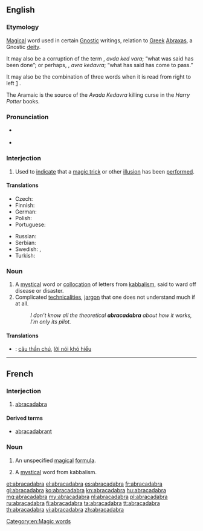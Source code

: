 ==English==
{{wikipedia}}

===Etymology===
[[magical|Magical]] word used in certain [[Gnostic]] writings, relation to [[Greek]] [[abraxas|Abraxas]], a Gnostic [[deity]].

It may also be a corruption of the {{etyl|arc}} term {{term|עבדא כד ברא|עַבְדָא כְּדַ ברָא|lang=arc|sc=Hebr}}, ''avda ked vara''; “what was said has been done”; or perhaps, {{etyl|he}} {{term|עבראכדברא|lang=he|sc=Hebr}}, ''avra kedavra''; “what has said has come to pass.”

It may also be the combination of three {{etyl|he}} words {{term|ארבע-אחד-ארבע|lang=he|sc=Hebr}} when it is read from right to left [http://www.scribd.com/doc/14656725/Abracadabra] .

The Aramaic is the source of the ''Avada Kedavra'' killing curse in the ''Harry Potter'' books.<!-- JK Rowling said this 15 April 2004, at the Edinburgh Book Festival, but referred to the meaning as “let the thing be destroyed”-->

===Pronunciation===
* {{a|US}} {{IPA|/ˌæb.ɹə.kə.ˈdæb.ɹə/}}
* {{audio|en-us-abracadabra.ogg|Audio (US)}}

===Interjection===
{{en-interj|pos=abracadabra!}}

# Used to [[indicate]] that a [[magic trick]] or other [[illusion]] has been [[perform]]ed.

====Translations====
{{trans-top|used to indicate that a magic trick or other illusion has been performed}}
* Czech: {{t-|cs|abrakadabra}}
* Finnish: {{t|fi|abrakadabra}}
* German: {{t|de|Abrakadabra}}
* Polish: {{t|pl|abrakadabra}}
* Portuguese: {{t-|pt|abracadabra}}
{{trans-mid}}
* Russian: {{t|ru|абракадабра|f|tr=abrakadábra|sc=Cyrl}}
* Serbian: {{t+|sr|абракадабра|tr=abrakadabra|sc=Cyrl}}
* Swedish: {{t|sv|abrakadabra}}, {{t|sv|abra kadabra}}
* Turkish: {{t|tr|abrakadabra}}
{{trans-bottom}}

===Noun===
{{en-noun|-}}

# A [[mystical]] word or [[collocation]] of letters from [[kabbalism]], said to ward off disease or disaster.
# Complicated [[technicality|technicalities]], [[jargon]] that one does not understand much if at all.
#: ''I don’t know all the theoretical '''abracadabra''' about how it works, I’m only its pilot.''

====Translations====
<!-- need tables -->
{{checktrans}}
* {{ttbc|vi}}: [[câu thần chú]], [[lời nói khó hiểu]]

[[Category:en:Magic words]]

----

==French==

===Interjection===
{{fr-intj}}

# [[#Interjection|abracadabra]]

====Derived terms====
* [[abracadabrant]]

===Noun===
{{fr-noun|m}}

# An unspecified [[magical]] [[formula]].
# {{historical|lang=fr}} A [[mystical]] word from kabbalism.

[[et:abracadabra]]
[[el:abracadabra]]
[[es:abracadabra]]
[[fr:abracadabra]]
[[gl:abracadabra]]
[[ko:abracadabra]]
[[kn:abracadabra]]
[[hu:abracadabra]]
[[mg:abracadabra]]
[[my:abracadabra]]
[[nl:abracadabra]]
[[pl:abracadabra]]
[[ru:abracadabra]]
[[fi:abracadabra]]
[[ta:abracadabra]]
[[tt:abracadabra]]
[[th:abracadabra]]
[[vi:abracadabra]]
[[zh:abracadabra]]